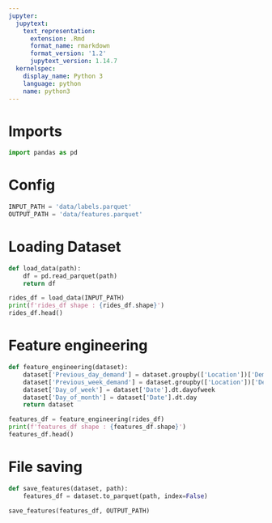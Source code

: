 ```yaml
---
jupyter:
  jupytext:
    text_representation:
      extension: .Rmd
      format_name: rmarkdown
      format_version: '1.2'
      jupytext_version: 1.14.7
  kernelspec:
    display_name: Python 3
    language: python
    name: python3
---
```


# Imports

```python
import pandas as pd
```

# Config

```python
INPUT_PATH = 'data/labels.parquet'
OUTPUT_PATH = 'data/features.parquet'
```

# Loading Dataset

```python
def load_data(path):
    df = pd.read_parquet(path) 
    return df
```

```python
rides_df = load_data(INPUT_PATH)
print(f'rides_df shape : {rides_df.shape}')
rides_df.head()
```

# Feature engineering

```python
def feature_engineering(dataset):
    dataset['Previous_day_demand'] = dataset.groupby(['Location'])['Demand'].shift(1)
    dataset['Previous_week_demand'] = dataset.groupby(['Location'])['Demand'].shift(7)
    dataset['Day_of_week'] = dataset['Date'].dt.dayofweek   
    dataset['Day_of_month'] = dataset['Date'].dt.day
    return dataset
```

```python
features_df = feature_engineering(rides_df)
print(f'features_df shape : {features_df.shape}')
features_df.head()
```

# File saving

```python
def save_features(dataset, path):
    features_df = dataset.to_parquet(path, index=False)
```

```python
save_features(features_df, OUTPUT_PATH)
```
